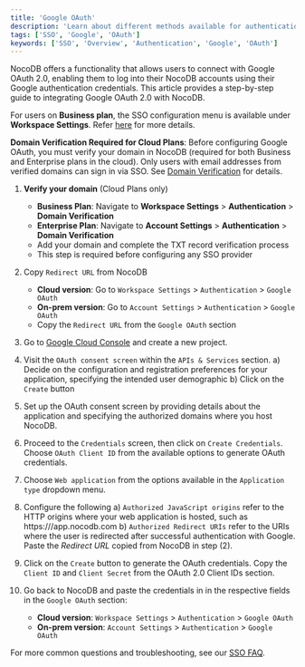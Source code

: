 ```yaml
---
title: 'Google OAuth'
description: 'Learn about different methods available for authentication with NocoDB.'
tags: ['SSO', 'Google', 'OAuth']
keywords: ['SSO', 'Overview', 'Authentication', 'Google', 'OAuth']
---
```


NocoDB offers a functionality that allows users to connect with Google OAuth 2.0, enabling them to log into their NocoDB accounts using their Google authentication credentials. This article provides a step-by-step guide to integrating Google OAuth 2.0 with NocoDB.

<Callout type="info">For users on **Business plan**, the SSO configuration menu is available under **Workspace Settings**.
    Refer [here](/docs/product-docs/account-settings/authentication#business-plan) for more details.</Callout>

<Callout type="warning">**Domain Verification Required for Cloud Plans**: Before configuring Google OAuth, you must verify your domain in NocoDB (required for both Business and Enterprise plans in the cloud). Only users with email addresses from verified domains can sign in via SSO. See [Domain Verification](/docs/product-docs/account-settings/authentication#domain-verification-required-for-cloud-plans) for details.</Callout>

1. **Verify your domain** (Cloud Plans only)
    - **Business Plan**: Navigate to **Workspace Settings** > **Authentication** > **Domain Verification**
    - **Enterprise Plan**: Navigate to **Account Settings** > **Authentication** > **Domain Verification**
    - Add your domain and complete the TXT record verification process
    - This step is required before configuring any SSO provider

2. Copy `Redirect URL` from NocoDB
    - **Cloud version**: Go to `Workspace Settings` > `Authentication` > `Google OAuth`
    - **On-prem version**: Go to `Account Settings` > `Authentication` > `Google OAuth`
    - Copy the `Redirect URL` from the `Google OAuth` section
3. Go to [Google Cloud Console](https://console.cloud.google.com/) and create a new project.
4. Visit the `OAuth consent screen` within the `APIs & Services` section.
    a) Decide on the configuration and registration preferences for your application, specifying the intended user demographic
    b) Click on the `Create` button
5. Set up the OAuth consent screen by providing details about the application and specifying the authorized domains where you host NocoDB.
6. Proceed to the `Credentials` screen, then click on `Create Credentials`. Choose `OAuth Client ID` from the available options to generate OAuth credentials.
7. Choose `Web application` from the options available in the `Application type` dropdown menu.
8. Configure the following
    a) `Authorized JavaScript origins` refer to the HTTP origins where your web application is hosted, such as https:///app.nocodb.com
    b) `Authorized Redirect URIs` refer to the URIs where the user is redirected after successful authentication with Google. Paste the *Redirect URL* copied from NocoDB in step (2).
9. Click on the `Create` button to generate the OAuth credentials. Copy the `Client ID` and `Client Secret` from the OAuth 2.0 Client IDs section.
10. Go back to NocoDB and paste the credentials in in the respective fields in the `Google OAuth` section:
    - **Cloud version**: `Workspace Settings` > `Authentication` > `Google OAuth`
    - **On-prem version**: `Account Settings` > `Authentication` > `Google OAuth`

<Callout type="info">For more common questions and troubleshooting, see our [SSO FAQ](/docs/product-docs/account-settings/authentication/FAQs).</Callout>
